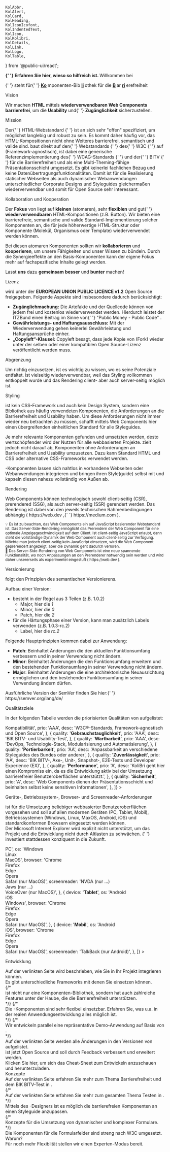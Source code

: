 	KolAbbr,
	KolAlert,
	KolCard,
	KolHeading,
	KolIconIcofont,
	KolIndentedText,
	KolIcon,
	KolKolibri,
	KolDetails,
	KolLink,
	KolLogo,
	KolTable,
} from '@public-ui/react';

<Meta title="Startseite" id="homepage" />

<div className="row">
	<div className="cols-12 d-flex gap-8">
		<KolLogo
			_org="ITZBund"
			style={{
				display: 'block',
				width: '175px',
				marginTop: '1em',
			}}
		/>
		<KolKolibri
			style={{
				display: 'block',
				width: '100px',
				marginBottom: '1em',
			}}
		/>
	</div>
	<KolAlert _type="info">
		<KolLink _href="iframe.html?id=theming--page" _target="_self">
			<strong>
				{' '}
				Erfahren Sie hier, wieso <KoliBri /> so hilfreich ist.
			</strong>
		</KolLink>
	</KolAlert>
	<KolHeading className="col-12">
		Willkommen bei <KoliBri />
	</KolHeading>
	<p className="col-12">
		<strong>
			<KoliBri />
		</strong>{' '}
		steht für{' '}
		<b>
			<u>Ko</u>
		</b>
		mponenten-Bib
		<b>
			<u>li</u>
		</b>
		othek für die <b>
			<u>B</u>
		</b>
		ar
		<b>
			<u>ri</u>
		</b>
		erefreiheit
	</p>
	<KolHeading className="col-12" _level={2}>
		Vision
	</KolHeading>
	<p className="col-12">
		Wir machen <strong>HTML</strong> mittels <strong>wiederverwendbaren Web Components barrierefrei</strong>, um die <strong>Usability</strong> und{' '}
		<strong>Zugänglichkeit</strong> sicherzustellen.
	</p>
	<KolHeading className="col-12" _level={2}>
		Mission
	</KolHeading>
	<p className="col-12">
		Der{' '}
		<kol-link _href="https://www.w3.org/html" _target="w3c">
			HTML-Webstandard
		</kol-link>{' '}
		ist an sich sehr "offen" spezifiziert, um möglichst langlebig und robust zu sein. Es kommt daher häufig vor, das HTML-Kompositionen nicht ohne Weiteres
		barrierefrei, semantisch und valide sind. <KoliBri /> baut direkt auf den{' '}
		<kol-link _href="https://www.w3.org/standards/webdesign/" _target="w3c">
			Webstandards
		</kol-link>{' '}
		des{' '}
		<kol-link _href="https://www.w3.org" _target="w3c">
			W3C
		</kol-link>{' '}
		auf (Framework-agnostisch), ist dabei eine generische Referenzimplementierung des{' '}
		<kol-link _href="https://www.w3.org/WAI/standards-guidelines/wcag/" _target="wcag">
			WCAG-Standards
		</kol-link>{' '}
		und der{' '}
		<kol-link _href="https://www.bitvtest.de/bitv_test.html" _target="bitv">
			BITV
		</kol-link>{' '}
		für die Barrierefreiheit und als eine Multi-Theming-fähige Präsentationsschicht umgesetzt. Es gibt keinerlei fachlichen Bezug und keine
		Datenübertragungsfunktionalitäten. Damit ist <KoliBri /> für die Realisierung statischer Webseiten als auch dynamischer Webanwendungen unterschiedlicher
		Corporate Designs und Styleguides gleichermaßen wiederverwendbar und somit für Open Source sehr interessant.
	</p>
	<KolHeading className="col-12" _level="2">
		Kollaboration und Kooperation
	</KolHeading>
	<p>
		Der <strong>Fokus</strong> von <KoliBri /> liegt auf <strong>kleinen</strong> (atomaren), sehr <strong>flexiblen</strong> und gut{' '}
		<strong>wiederverwendbaren</strong> HTML-Kompositionen (z.B. Button). Wir bieten eine barrierefreie, semantische und valide Standard-Implementierung solcher
		Komponenten an, die für jede höherwertige HTML-Struktur oder Komponente (Molekül, Organismus oder Template) wiederverwendet werden können.
	</p>
	<p>
		Bei diesen atomaren Komponenten sollten wir <strong>kollaborieren</strong> und <strong>kooperieren</strong>, um unsere Fähigkeiten und unser Wissen zu
		bündeln. Durch die Synergieeffekte an den Basis-Komponenten kann der eigene Fokus mehr auf fachspezifische Inhalte gelegt werden.
	</p>
	<p>
		Lasst <strong>uns</strong> dazu <strong>gemeinsam</strong> <KoliBri /> <strong>besser</strong> und <strong>bunter</strong> machen!
	</p>
	<KolHeading className="col-12" _level="2">
		Lizenz
	</KolHeading>
	<p className="col-12">
		<KoliBri /> wird unter der <strong>EUROPEAN UNION PUBLIC LICENCE v1.2</strong> Open Source freigegeben. Folgende Aspekte sind insbesondere dadurch
		berücksichtigt:
		<br />
		<ul>
			<li>
				<strong>Zugänglichmachung:</strong> Die Artefakte und der Quellcode können von jedem frei und kostenlos wiederverwendet werden. Hierdurch leistet der
				ITZBund einen Beitrag im Sinne von{' '}
				<kol-link _href="https://publiccode.eu/" _target="publiccode">
					"Public Money - Public Code"
				</kol-link>
				.
			</li>
			<li>
				<strong>Gewährleistungs- und Haftungsausschluss:</strong> Mit der Wiederverwendung gehen keinerlei Gewährleistung und Haftungsansprüche einher.
			</li>
			<li>
				<strong>„Copyleft“-Klausel:</strong> Copyleft besagt, dass jede Kopie von <KoliBri /> (Fork) wieder unter der selben oder einer kompatiblen Open
				Source-Lizenz veröffentlicht werden muss.
			</li>
		</ul>
	</p>
	<KolHeading className="col-12" _level={2}>
		Abgrenzung
	</KolHeading>
	<p className="col-12">
		Um <KoliBri /> richtig einzusetzen, ist es wichtig zu wissen, wo es seine Potenziale entfaltet. <KoliBri /> ist vielseitig wiederverwendbar, weil das
		Styling vollkommen entkoppelt wurde und das Rendering client- aber auch server-seitig möglich ist.
	</p>
	<KolHeading className="col-12" _level={3}>
		Styling
	</KolHeading>
	<p className="col-12">
		<KoliBri /> ist kein CSS-Framework und auch kein Design System, sondern eine Bibliothek aus häufig verwendeten Komponenten, die Anforderungen an die
		Barrierefreiheit und Usability haben. Um diese Anforderungen nicht immer wieder neu betrachten zu müssen, schafft <KoliBri /> mittels Web Components hier
		einen übergreifenden einheitlichen Standard für alle Styleguides.
	</p>
	<p className="col-12">
		Je mehr relevante Komponenten gefunden und umsetzten werden, desto wertschöpfender wird der Nutzen für alle webbasierten Projekte. <KoliBri /> zielt jedoch
		nicht darauf ab, Komponenten ohne Anforderungen an Barrierefreiheit und Usability umzusetzen. Dazu kann Standard HTML und CSS oder alternative
		CSS-Frameworks verwendet werden.
	</p>
	<p className="col-12">
		<KolAlert _type="success">
			<KoliBri />
			-Komponenten lassen sich nahtlos in vorhandene Webseiten oder Webanwendungen integrieren und bringen ihren Style(guide) selbst mit und kapseln diesen nahezu
			vollständig von Außen ab.
		</KolAlert>
	</p>
	<KolHeading className="col-12" _level={3}>
		Rendering
	</KolHeading>
	<p className="col-12">
		Web Components können technologisch sowohl client-seitig (CSR), prerendered (SSG), als auch server-seitig (SSR) gerendert werden. Das Rendering ist dabei
		von den jeweils technischen Rahmenbedingungen abhängig (
		<KolLink _href="https://web.dev/rendering-on-the-web/" _target="web.dev">
			https://web.dev
		</KolLink>
		,{` `}
		<KolLink _href="https://medium.com/nerd-for-tech/compare-and-contrast-csr-ssr-and-ssg-in-nextjs-58e3caf2e15e" _target="web.dev">
			https://medium.com
		</KolLink>
		).
	</p>
	<p>
		<KolIndentedText className="col-12">
			<small>
				💡 Es ist zu beachten, das Web Components ein auf JavaScript basierender Webstandard ist. Das Server-Side-Rendering ermöglicht das Prerendern der Web
				Component für eine optimale Anzeigegeschwindigkeit auf dem Client. Ist client-seitig JavaScript erlaubt, dann steht die vollständige Dynamik der Web
				Component auch client-seitig zur Verfügung. Möchte man jedoch client-seitig kein JavaScript einsetzen, wird die Web Component geprerendert angezeigt,
				aber die Dynamik geht dadurch verloren.
			</small>
		</KolIndentedText>
		<br />
		<KolIndentedText className="col-12">
			<small>
				🧪 Das Server-Side-Rendering von Web Components ist eine neue spannende Funktionalität, wo noch Anpassungen an den Prerenderer notwendig sein werden und
				wird daher unsererseits als experimentel eingestuft (
				<KolLink _href="https://web.dev/declarative-shadow-dom/" _target="web.dev">
					https://web.dev
				</KolLink>
				).
			</small>
		</KolIndentedText>
	</p>
	<KolHeading className="col-12" _level="2">
		Versionierung
	</KolHeading>
	<p className="col-12">
		<KoliBri /> folgt den Prinzipien des semantischen Versionierens.
	</p>
	<p className="col-12">
		Aufbau einer Version:
		<ul>
			<li>
				besteht in der Regel aus 3 Teilen (z.B. 1.0.2)
				<ul>
					<li>
						Major, hier die <i>1</i>
					</li>
					<li>
						Minor, hier die <i>0</i>
					</li>
					<li>
						Patch, hier die <i>2</i>
					</li>
				</ul>
			</li>
			<li>
				für die Härtungsphase einer Version, kann man zusätzlich Labels verwenden (z.B. 1.0.3-rc.2)
				<ul>
					<li>
						Label, hier die <i>rc.2</i>
					</li>
				</ul>
			</li>
		</ul>
	</p>
	<p className="col-12">
		Folgende Hauptprinzipien kommen dabei zur Anwendung:
		<ul>
			<li>
				<b>Patch</b>: Beinhaltet Änderungen die den aktuellen Funktionsumfang verbessern und in seiner Verwendung nicht ändern.
			</li>
			<li>
				<b>Minor</b>: Beinhaltet Änderungen die den Funktionsumfang erweitern und den bestehenden Funktionsumfang in seiner Verwendung nicht ändern.
			</li>
			<li>
				<b>Major</b>: Beinhaltet Änderungen die eine architektonische Neuausrichtung ermöglichen und den bestehenden Funktionsumfang in seiner Verwendung ändern
				dürfen.
			</li>
		</ul>
		Ausführliche Version der SemVer finden Sie hier:{' '}
		<kol-link _href="https://semver.org/lang/de/" _target="semver">
			https://semver.org/lang/de/
		</kol-link>
	</p>
	<KolHeading className="col-12" _level="2">
		Qualitätsziele
	</KolHeading>
	<p className="col-12">
		In der folgenden Tabelle werden die priorisierten Qualitäten von <KoliBri /> aufgelistet:
	</p>
	<KolTable
		className="col-12"
		_caption="Priorisierte Qualitäten"
		_minWidth="50em"
		_headers={{
			horizontal: [
				[
					{
						label: 'Qualität',
						key: 'quality',
						width: '12em',
					},
					{
						label: 'Priorität',
						key: 'prio',
						textAlign: 'center',
						width: '5em',
					},
					{
						label: 'Erläuterung',
						key: 'desc',
					},
				],
			],
		}}
		_data={[
			{
				quality: '<b>Kompatibilität</b>',
				prio: 'AAA',
				desc: 'W3C®-Standards, Framework-agnostisch und Open Source',
			},
			{
				quality: '<b>Gebrauchstauglichkeit</b>',
				prio: 'AAA',
				desc: 'BIK BITV- und Usability-Test',
			},
			{
				quality: '<b>Wartbarkeit</b>',
				prio: 'AAA',
				desc: 'DevOps, Technologie-Stack, Modularisierung und Automatisierung',
			},
			{
				quality: '<b>Portierbarkeit</b>',
				prio: 'AA',
				desc: 'Anpassbarkeit an verschiedene Styleguides des Bundes oder anderer',
			},
			{
				quality: '<b>Zuverlässigkeit</b>',
				prio: 'AA',
				desc: 'BIK BITV-, Axe-, Unit-, Snapshot-, E2E-Tests und Developer Experience (EX)',
			},
			{
				quality: '<b>Performance</b>',
				prio: 'A',
				desc: 'KoliBri geht hier einen Kompromiss ein, da es die Entwicklung aktiv bei der Umsetzung barrierefreier Benutzeroberflächen unterstützt.',
			},
			{
				quality: '<b>Sicherheit</b>',
				prio: 'A',
				desc: 'Web Components dienen der Präsentationsschicht und beinhalten selbst keine sensitiven Informationen',
			},
		]}
	></KolTable>
	<p />
	<KolHeading className="col-12" _level="2">
		Geräte-, Betriebssystem-, Browser- und Screenreader-Anforderungen
	</KolHeading>
	<p className="col-12">
		<KoliBri /> ist für die Umsetzung beliebiger webbasierter Benutzeroberflächen vorgesehen und soll auf allen modernen Geräten (PC, Tablet, Mobil),
		Betriebssystemen (Windows, Linux, MaxOS, Android, iOS) und standardkonformen Browsern eingesetzt werden können.
		<br />
		Der Microsoft Internet Explorer wird explizit nicht unterstützt, um das Projekt und die Entwicklung nicht durch Altlasten zu schwächen. <KoliBri />{' '}
		investiert stattdessen konziquent in die Zukunft.
	</p>
	<KolTable
		className="col-12"
		_caption="Angestrebt Geräte-, Betriebssystem-, Browser und Screenreader-Kompatibilität"
		_minWidth="40em"
		_headers={{
			horizontal: [
				[
					{
						label: 'Gerät',
						key: 'device',
						width: '10em',
						textAlign: 'center',
					},
					{
						label: 'Betriebsystem',
						key: 'os',
						width: '10em',
						textAlign: 'center',
					},
					{
						label: 'Browser',
						key: 'browser',
						width: '10em',
						textAlign: 'center',
					},
					{
						label: 'Screenreader',
						key: 'screenreader',
						width: '10em',
						textAlign: 'center',
					},
				],
			],
		}}
		_data={[
			{
				device: '<b>PC</b>',
				os: 'Windows<br/>Linux<br/>MacOS',
				browser: 'Chrome<br/>Firefox<br/>Edge<br/>Opera<br/>Safari (nur MacOS)',
				screenreader: 'NVDA (nur ...)<br/>Jaws (nur ...)<br/>VoiceOver (nur MacOS)',
			},
			{
				device: '<b>Tablet</b>',
				os: 'Android<br/>iOS<br/>Windows',
				browser: 'Chrome<br/>Firefox<br/>Edge<br/>Opera<br/>Safari (nur MacOS)',
			},
			{
				device: '<b>Mobil</b>',
				os: 'Android<br/>iOS',
				browser: 'Chrome<br/>Firefox<br/>Edge<br/>Opera<br/>Safari (nur MacOS)',
				screenreader: 'TalkBack (nur Android)',
			},
		]}
	></KolTable>
	<p />
	<KolHeading className="col-12" _level={2}>
		Entwicklung
	</KolHeading>
	<div className="col-12 col-sm-6 my-2">
		<KolCard _headline="Erste Schritte" _level={2}>
			<KolLink slot="content" _useCase="nav" _href="iframe.html?id=get-started--page" _target="_self">
				<div className="d-flex gap-4 py-2">
					<KolIcon className="homepage" _icon="fas fa-paper-plane" />
					<span>
						Auf der verlinkten Seite wird beschrieben, wie Sie <KoliBri /> in Ihr Projekt integrieren können.
					</span>
				</div>
			</KolLink>
		</KolCard>
	</div>
	<div className="col-12 col-sm-6 my-2">
		<KolCard _headline="Frameworks" _level={2}>
			<KolLink slot="content" _useCase="nav" _href="iframe.html?id=frameworks--page" _target="_self">
				<div className="d-flex gap-4 py-2">
					<KolIcon className="homepage" _icon="fa-solid fa-toolbox" />
					<span>
						Es gibt unterschiedliche Frameworks mit denen Sie <KoliBri /> einsetzen können.
					</span>
				</div>
			</KolLink>
		</KolCard>
	</div>
	{/* <div className="col-12 col-sm-6 my-2">
    	<KolCard _headline="Developer-Tools" _level={2}>
    		<KolLink slot="content" _useCase="nav" _href="iframe.html?id=dev-tools--page" _target="_self">
    			<div className="d-flex gap-4 py-2">
    				<KolIconIcofont className="homepage" _icon="icofont-tools-bag" />
    				<span>
    					<KoliBri /> ist nicht nur eine Komponenten-Bibliothek, sondern hat auch zahlreiche Features unter der Haube, die die Barrierefreiheit unterstützen.
    				</span>
    			</div>
    		</KolLink>
    	</KolCard>
    </div> */}
	{/* <div className="col-12 col-sm-6 my-2">
		<KolCard _headline="Hilfe, FAQ & Tutorials" _level={2}>
			<KolLink slot="content" _useCase="nav" _href="iframe.html?id=hilfe-faq--page" _target="_self">
				<div className="d-flex gap-4 py-2">
					<KolIcon className="homepage" _icon="fas fa-question-circle" />
					<span>Die <KoliBri />-Komponenten sind sehr flexibel einsetzbar. Erfahren Sie, was u.a. in der realen Anwendungsentwicklung alles möglich ist.</span>
				</div>
			</KolLink>
		</KolCard>
	</div> */}
	{/* <div className="col-12 col-sm-6 my-2">
		<KolCard _headline="Demo-Anwendung" _level={2}>
			<KolLink slot="content" _useCase="nav" _href="iframe.html?id=demo-anwendung--page" _target="_self">
				<div className="d-flex gap-4 py-2">
					<KolIconIcofont className="homepage" _icon="icofont-dashboard-web" />
					<span>Wir entwickeln parallel eine repräsentative Demo-Anwendung auf Basis von <KoliBri />.</span>
				</div>
			</KolLink>
		</KolCard>
	</div> */}
	<div className="col-12 col-sm-6 my-2">
		<KolCard _headline="Changelog" _level={2}>
			<KolLink slot="content" _useCase="nav" _href="iframe.html?id=changelog--page" _target="_self">
				<div className="d-flex gap-4 py-2">
					<KolIcon className="homepage" _icon="fas fa-history" />
					<span>
						Auf der verlinkten Seite werden alle Änderungen in den Versionen von <KoliBri /> aufgelistet.
					</span>
				</div>
			</KolLink>
		</KolCard>
	</div>
	<div className="col-12 col-sm-6 my-2">
		<KolCard _headline="Open Source" _level={2}>
			<KolLink slot="content" _useCase="nav" _href="https://github.com/public-ui/kolibri" _target="github">
				<div className="d-flex gap-4 py-2">
					<KolIcon className="homepage" _icon="fa-brands fa-github" />
					<span>
						<KoliBri /> ist jetzt Open Source und soll durch Feedback verbessert und erweitert werden.
					</span>
				</div>
			</KolLink>
		</KolCard>
	</div>
	<div className="col-12 col-sm-6 my-2">
		<KolCard _headline="Cheat Sheet herunterladen" _level={2}>
			<KolLink slot="content" _useCase="nav" _href="/kolibri-accessible-web-components.cheat-sheet.html" _target="cheat-sheet">
				<div className="d-flex gap-4 py-2">
					<KolIcon className="homepage" _icon="fa-regular fa-file-lines" />
					<span>Klicken Sie hier, um sich das Cheat-Sheet zum Entwickeln anzuschauen und herunterzuladen.</span>
				</div>
			</KolLink>
		</KolCard>
	</div>
	<KolHeading className="col-12" _level={2}>
		Konzepte
	</KolHeading>
	<div className="col-12 col-sm-6 my-2">
		<KolCard _headline="Barrierefreiheit" _level={2}>
			<KolLink slot="content" _useCase="nav" _href="iframe.html?id=accessibility--page" _target="_self">
				<div className="d-flex gap-4">
					<KolIcon className="homepage" _icon="fas fa-universal-access" />
					<span>
						Auf der verlinkten Seite erfahren Sie mehr zum Thema Barrierefreiheit und dem BIK BITV-Test in <KoliBri />.
					</span>
				</div>
			</KolLink>
		</KolCard>
	</div>
	{/* <div className="col-12 col-sm-6 my-2">
    	<KolCard _headline="Test" _level={2}>
    		<KolLink slot="content" _useCase="nav" _href="iframe.html?id=test--page" _target="_self">
    			<div className="d-flex gap-4">
    				<KolIcon className="homepage" _icon="fas fa-stethoscope" />
    				<span>Auf der verlinkten Seite erfahren Sie mehr zum gesamten Thema Testen in <KoliBri />.</span>
    			</div>
    		</KolLink>
    	</KolCard>
    </div> */}
	<div className="col-12 col-sm-6 my-2">
		<KolCard _headline="Theming" _level={2}>
			<KolLink slot="content" _useCase="nav" _href="iframe.html?id=theming--page" _target="_self">
				<div className="d-flex gap-4 py-2">
					<KolIcon className="homepage" _icon="fas fa-paint-brush" />
					<span>
						Mittels des <KoliBri />
						-Designers ist es möglich die barrierefreien Komponenten an einen Styleguide anzupassen.
					</span>
				</div>
			</KolLink>
		</KolCard>
	</div>
	{/* <div className="col-12 col-sm-6 my-2">
		<KolCard _headline="Formular-Handling" _level={2}>
			<KolLink slot="content" _useCase="nav" _href="iframe.html?id=formular-handling--page" _target="_self">
				<div className="d-flex gap-4 py-2">
					<KolIcon className="homepage" _icon="fab fa-wpforms" />
					<span>Konzepte für die Umsetzung von dynamischer und komplexer Formulare.</span>
				</div>
			</KolLink>
		</KolCard>
	</div> */}
	<div className="col-12 col-sm-6 my-2">
		<KolCard _headline="Formularfelder" _level={2}>
			<KolLink slot="content" _useCase="nav" _href="iframe.html?id=inputs-select-textarea--page" _target="_self">
				<div className="d-flex gap-4 py-2">
					<KolIcon className="homepage" _icon="fa-solid fa-square-check" />
					<span>Die Komponenten für die Formularfelder sind streng nach W3C umgesetzt. Warum?</span>
				</div>
			</KolLink>
		</KolCard>
	</div>
	<div className="col-12 col-sm-6 my-2">
		<KolCard _headline="Expert-Mode" _level={2}>
			<KolLink slot="content" _useCase="nav" _href="iframe.html?id=slots--page" _target="_self">
				<div className="d-flex gap-4 py-2">
					<KolIcon className="homepage" _icon="fa-solid fa-user-doctor" />
					<span>Für noch mehr Flexiblität stellen wir einen Experten-Modus bereit.</span>
				</div>
			</KolLink>
		</KolCard>
	</div>
	<p />
</div>
